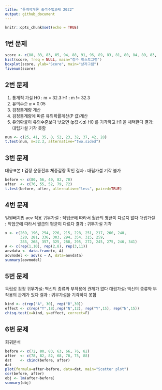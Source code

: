 ---
title: "통계학개론 출석수업과제 2022"
output: github_document
---

```{r setup, include=FALSE}
knitr::opts_chunk$set(echo = TRUE)
```

## 1번 문제

```{r } 
score <- c(88, 83, 83, 85, 94, 88, 91, 96, 89, 83, 81, 80, 84, 89, 83, 79) 
hist(score, freq = NULL, main="점수 히스토그램")
boxplot(score, ylab="Score", main="상자그림")
fivenum(score)
```


## 2번 문제
1. 통계적 가설 
H0 : m = 32.3
H1 : m != 32.3
2. 유의수준 𝛼 = 0.05
3. 검정통계량 계산
4. 검정통계량에 따른 유의확률계산(P 값)계산
5. 유의확률이 유의수준보다 낮으면 (p값＜𝛼) H0 를 기각하고 H1 을 채택한다
결과: 대립가설 기각 못함

```{r}
num <- c(25, 41, 35, 8, 52, 23, 32, 37, 42, 28)
t.test(num, m=32.3, alternative="two.sided")

```


## 3번 문제 
대응표본 t 검정
운동전후 체중감량 확인
결과 : 대립가설 기각 불가
```{r}
before <- c(80, 56, 49, 82, 70)
after  <- c(76, 55, 52, 79, 72)
t.test(before, after, alternative="less", paired=TRUE)
```

## 4번 문제
일원배치법 aov 적용
귀무가설 : 직업군에 따라서 월급의 평균이 다르지 않다
대립가설 : 직업군에 따라서 월급의 평균이 다르다
결과 : 귀무가설 기각
```{r}
x <- c(269, 196, 254, 226, 215, 228, 251, 217, 260, 240,
       320, 281, 336, 303, 294, 354, 315, 259,
       283, 268, 357, 325, 288, 295, 272, 245, 275, 246, 341)
A <- c(rep(1,10), rep(2,8), rep(3,11))
aovdata <- data.frame(x, A)
aovmodel <- aov(x ~ A, data=aovdata)
summary(aovmodel)
```


## 5번 문제
독립성 검정
귀무가설: 백신의 종류와 부작용에 관계가 없다
대립가설: 백신의 종류와 부작용의 관계가 있다
결과 : 귀무가설을 기각하지 못함
```{r}
kind <- c(rep("A", 30), rep("B",30))
effect <- c(rep("Y",18),rep("N",12), rep("Y",15), rep("N",15))
chisq.test(x=kind, y=effect, correct=F)
```


## 6번 문제
회귀분석
```{r}
before <- c(72, 80, 83, 63, 66, 76, 82)
after  <- c(78, 82, 82, 68, 70, 75, 88)
dat    <- cbind(before, after)
dat
plot(formula=after~before, data=dat, main="Scatter plot")
cor(before, after)
obj <- lm(after~before)
summary(obj)
```